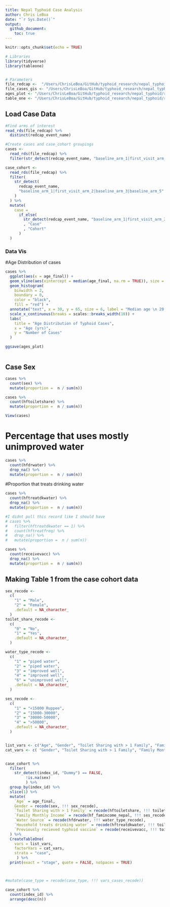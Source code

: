 ```yaml
---
title: Nepal Typhoid Case Analysis 
author: Chris LeBoa
date: "`r Sys.Date()`"
output: 
  github_document:
    toc: true
---
```


```r
knitr::opts_chunk$set(echo = TRUE)
```

```r
# Libraries
library(tidyverse)
library(tableone)


# Parameters
file_redcap <-  "/Users/ChrisLeBoa/GitHub/typhoid_research/nepal_typhoid/data/cases/redcap/redcap_data_nepal.rds"
file_cases_gis <- "/Users/ChrisLeBoa/GitHub/typhoid_research/nepal_typhoid/data/cases/all_cases.shp"
ages_plot <- "/Users/ChrisLeBoa/GitHub/typhoid_research/nepal_typhoid/reports/cases_ages.png"
table_one <- "/Users/ChrisLeBoa/GitHub/typhoid_research/nepal_typhoid/reports/table_one.csv"

```

## Load Case Data 

```r

#Find arms of interest
read_rds(file_redcap) %>% 
  distinct(redcap_event_name)

#Create cases and case_cohort groupings 
cases <- 
  read_rds(file_redcap) %>% 
  filter(str_detect(redcap_event_name, "baseline_arm_1|first_visit_arm_2"))

case_cohort <- 
  read_rds(file_redcap) %>% 
  filter(
    str_detect(
      redcap_event_name,
      "baseline_arm_1|first_visit_arm_2|baseline_arm_3|baseline_arm_5"
    )
  ) %>% 
  mutate(
    case = 
      if_else(
        str_detect(redcap_event_name, "baseline_arm_1|first_visit_arm_2")
        , "Case"
        , "Cohort"
      )
  )
```

### Data Vis 

#Age Distribution of cases
```r
cases %>% 
  ggplot(aes(x = age_final)) +
  geom_vline(aes(xintercept = median(age_final, na.rm = TRUE)), size = 2) +
  geom_histogram(
    binwidth = 2,
    boundary = 0,
    color = "black",
    fill = "red") + 
  annotate("text", x = 30, y = 65, size = 6, label = "Median age \n 20.7 yrs") +
  scale_x_continuous(breaks = scales::breaks_width(10)) +
  labs(
    title = "Age Distribution of Typhoid Cases",
    x = "Age (yrs)",
    y = "Number of Cases"
  ) 

ggsave(ages_plot)



```


## Case Sex 
```r
cases %>% 
  count(sex) %>% 
  mutate(proportion =  n / sum(n))

```


```r
cases %>% 
  count(hftoiletshare) %>% 
  mutate(proportion =  n / sum(n))

View(cases)
```
# Percentage that uses mostly unimproved water 
```r
cases %>% 
  count(hfdrwater) %>% 
  drop_na() %>% 
  mutate(proportion =  n / sum(n))
```

#Proportion that treats drinking water 
```r
cases %>% 
  count(hftreatdkwater) %>% 
  drop_na() %>% 
  mutate(proportion =  n / sum(n))

#I didnt pull this record like I should have 
# cases %>% 
#   filter(hftreatdkwater == 1) %>% 
#   count(hftreatfreq) %>% 
#   drop_na() %>% 
#   mutate(proportion =  n / sum(n))

```
```r
cases %>% 
  count(receivevacc) %>% 
  drop_na() %>% 
  mutate(proportion =  n / sum(n))
```
## Making Table 1 from the case cohort data 

```r
sex_recode <- 
  c(
    "1" = "Male",
    "2" = "Female",
    .default = NA_character_
  )
toilet_share_recode <- 
  c(
    "0" = "No",
    "1" = "Yes", 
    .default = NA_character_
  )

water_type_recode <- 
  c(
    "1" = "piped water",
    "2" = "piped water",
    "3" = "improved well",
    "4" = "improved well",
    "6" = "unimproved well", 
    .default = NA_character_
  )

ses_recode <- 
  c(
    "1" = "<15000 Ruppee",
    "2" = "15000-30000",
    "3" = "30000-50000",
    "4" = ">50000", 
    .default = NA_character_
  )


list_vars <- c("Age", "Gender", "Toilet Sharing with > 1 Family", "Family Monthly Income", "Water Source", "Household treats drinking water", "Previously recieved typhoid vaccine")
cat_vars <- c( "Gender", "Toilet Sharing with > 1 Family", "Family Monthly Income", "Water Source", "Household treats drinking water", "Previously recieved typhoid vaccine")


case_cohort %>% 
  filter(
    str_detect(index_id, "Dummy") == FALSE, 
         !is.na(sex)
         ) %>%
  group_by(index_id) %>% 
  slice(1) %>% 
  mutate(
    `Age` = age_final,
    Gender = recode(sex, !!! sex_recode), 
    `Toilet Sharing with > 1 Family` = recode(hftoiletshare, !!! toilet_share_recode),
    `Family Monthly Income` = recode(hf_famincome_nepal, !!! ses_recode),
    `Water Source` = recode(hfdrwater, !!! water_type_recode), 
    `Household treats drinking water` = recode(hftreatdkwater, !!! toilet_share_recode),
    `Previously recieved typhoid vaccine` = recode(receivevacc, !!! toilet_share_recode)
  ) %>% 
  CreateTableOne(
    vars = list_vars,
    factorVars = cat_vars,
    strata = "case",
     ) %>% 
  print(exact = "stage", quote = FALSE, noSpaces = TRUE)



#mutate(case_type = recode(case_type, !!! vars_cases_recode))

case_cohort %>% 
  count(index_id) %>% 
  arrange(desc(n))

```


